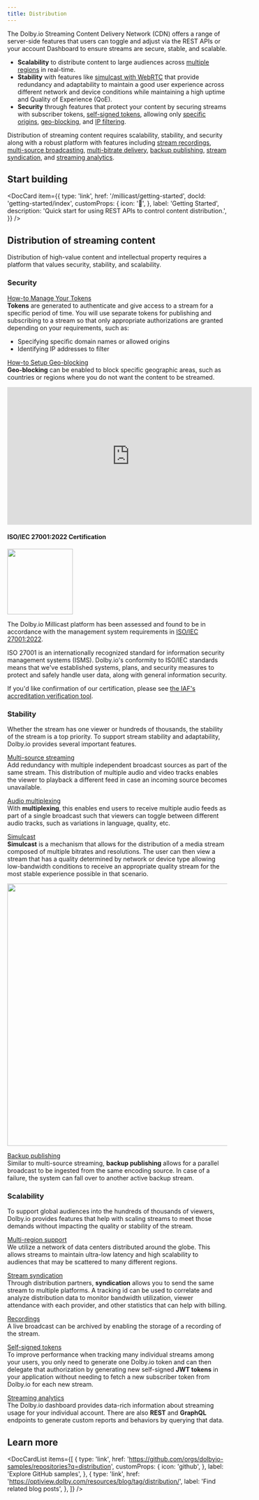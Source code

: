 ```yaml
---
title: Distribution
---
```



The Dolby.io Streaming Content Delivery Network (CDN) offers a range of server-side features that users can toggle and adjust via the REST APIs or your account Dashboard to ensure streams are secure, stable, and scalable.

- **Scalability** to distribute content to large audiences across [multiple regions](/millicast/distribution/multi-region-support/index.mdx) in real-time.
- **Stability** with features like [simulcast with WebRTC](/millicast/distribution/using-webrtc-simulcast) that provide redundancy and adaptability to maintain a good user experience across different network and device conditions while maintaining a high uptime and Quality of Experience (QoE).
- **Security** through features that protect your content by securing streams with subscriber tokens, [self-signed tokens](/millicast/streaming-dashboard/subscribe-tokens.mdx#creating-a-self-signed-token), allowing only [specific origins](/millicast/distribution/access-control/allowed-origins.md), [geo-blocking](/millicast/distribution/access-control/geo-blocking.mdx), and [IP filtering](/millicast/distribution/access-control/allowed-origins.md).

Distribution of streaming content requires scalability, stability, and security along with a robust platform with features including [stream recordings](/millicast/distribution/stream-recordings/index.mdx), [multi-source broadcasting](/millicast/broadcast/multi-source-broadcasting.mdx), [multi-bitrate delivery](/millicast/distribution/using-webrtc-simulcast), [backup publishing](/millicast/broadcast/redundant-ingest/index.mdx), [stream syndication](/millicast/distribution/syndication), and [streaming analytics](/millicast/analytics/index.md).

## Start building

<DocCard
  item={{
    type: 'link',
    href: '/millicast/getting-started',
    docId: 'getting-started/index',
    customProps: {
      icon: '🚀',
    },
    label: 'Getting Started',
    description: 'Quick start for using REST APIs to control content distribution.',
  }}
/>

## Distribution of streaming content

Distribution of high-value content and intellectual property requires a platform that values security, stability, and scalability.

### Security

[How-to Manage Your Tokens](/millicast/streaming-dashboard/managing-your-tokens.mdx)<br/>
**Tokens** are generated to authenticate and give access to a stream for a specific period of time. You will use separate tokens for publishing and subscribing to a stream so that only appropriate authorizations are granted depending on your requirements, such as:

- Specifying specific domain names or allowed origins
- Identifying IP addresses to filter

[How-to Setup Geo-blocking](/millicast/distribution/access-control/geo-blocking.mdx)<br/>
**Geo-blocking** can be enabled to block specific geographic areas, such as countries or regions where you do not want the content to be streamed.

<div className="youtube-container">
  <iframe
    width="560"
    height="315"
    src="https://www.youtube.com/embed/n4iXAJuw-aM"
    title="YouTube video player"
    frameborder="0"
    allow="accelerometer; autoplay; clipboard-write; encrypted-media; gyroscope; picture-in-picture; web-share"
    allowfullscreen
  ></iframe>
</div>

#### ISO/IEC 27001:2022 Certification


<div class="center-container">
  <img src={ISOIEC270012022} width="150" />
</div>

The Dolby.io Millicast platform has been assessed and found to be in accordance with the management system requirements in [ISO/IEC 27001:2022](https://www.iso.org/standard/27001).

ISO 27001 is an internationally recognized standard for information security management systems (ISMS). Dolby.io's conformity to ISO/IEC standards means that we've established systems, plans, and security measures to protect and safely handle user data, along with general information security.

If you'd like confirmation of our certification, please see [the IAF's accreditation verification tool](https://www.iafcertsearch.org/certification/DQmrsq4w4DnUf2KBVA3WYdmR).

### Stability

Whether the stream has one viewer or hundreds of thousands, the stability of the stream is a top priority. To support stream stability and adaptability, Dolby.io provides several important features.

[Multi-source streaming](/millicast/broadcast/multi-source-broadcasting.mdx)<br/>
Add redundancy with multiple independent broadcast sources as part of the same stream. This distribution of multiple audio and video tracks enables the viewer to playback a different feed in case an incoming source becomes unavailable.

[Audio multiplexing](/millicast/playback/audio-multiplexing.md)<br/>
With **multiplexing**, this enables end users to receive multiple audio feeds as part of a single broadcast such that viewers can toggle between different audio tracks, such as variations in language, quality, etc.

[Simulcast](/millicast/distribution/using-webrtc-simulcast)<br/>
**Simulcast** is a mechanism that allows for the distribution of a media stream composed of multiple bitrates and resolutions. The user can then view a stream that has a quality determined by network or device type allowing low-bandwidth conditions to receive an appropriate quality stream for the most stable experience possible in that scenario.


<div class="center-container">
  <img src={I8c0d37aSimulcast} width="600" />
</div>

[Backup publishing](/millicast/broadcast/redundant-ingest/index.mdx)<br/>
Similar to multi-source streaming, **backup publishing** allows for a parallel broadcast to be ingested from the same encoding source. In case of a failure, the system can fall over to another active backup stream.

### Scalability

To support global audiences into the hundreds of thousands of viewers, Dolby.io provides features that help with scaling streams to meet those demands without impacting the quality or stability of the stream.

[Multi-region support](/millicast/distribution/multi-region-support/index.mdx)<br/>
We utilize a network of data centers distributed around the globe. This allows streams to maintain ultra-low latency and high scalability to audiences that may be scattered to many different regions.

[Stream syndication](/millicast/distribution/syndication)<br/>
Through distribution partners, **syndication** allows you to send the same stream to multiple platforms. A tracking id can be used to correlate and analyze distribution data to monitor bandwidth utilization, viewer attendance with each provider, and other statistics that can help with billing.

[Recordings](/millicast/distribution/stream-recordings/index.mdx)<br/>
A live broadcast can be archived by enabling the storage of a recording of the stream.

[Self-signed tokens](/millicast/streaming-dashboard/subscribe-tokens.mdx#creating-a-self-signed-token)<br/>
To improve performance when tracking many individual streams among your users, you only need to generate one Dolby.io token and can then delegate that authorization by generating new self-signed **JWT tokens** in your application without needing to fetch a new subscriber token from Dolby.io for each new stream.

[Streaming analytics](/millicast/analytics/index.md)<br/>
The Dolby.io dashboard provides data-rich information about streaming usage for your individual account. There are also **REST** and **GraphQL** endpoints to generate custom reports and behaviors by querying that data.

## Learn more

<DocCardList
  items={[
    {
      type: 'link',
      href: 'https://github.com/orgs/dolbyio-samples/repositories?q=distribution',
      customProps: {
        icon: 'github',
      },
      label: 'Explore GitHub samples',
    },
    {
      type: 'link',
      href: 'https://optiview.dolby.com/resources/blog/tag/distribution/',
      label: 'Find related blog posts',
    },
  ]}
/>
